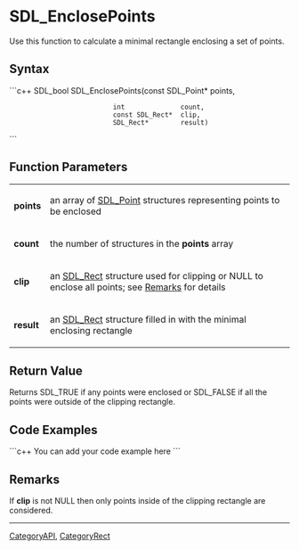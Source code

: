 
= SDL_EnclosePoints =
Use this function to calculate a minimal rectangle enclosing a set of points.


== Syntax ==
```c++
SDL_bool SDL_EnclosePoints(const SDL_Point* points,
                           int              count,
                           const SDL_Rect*  clip,
                           SDL_Rect*        result)
```

== Function Parameters ==
{|
|'''points'''
|an array of [[SDL_Point]] structures representing points to be enclosed
|-
|'''count'''
|the number of structures in the '''points''' array
|-
|'''clip'''
|an [[SDL_Rect]] structure used for clipping or NULL to enclose all points; see [[#Remarks|Remarks]] for details
|-
|'''result'''
|an [[SDL_Rect]] structure filled in with the minimal enclosing rectangle
|}


== Return Value ==
Returns SDL_TRUE if any points were enclosed or SDL_FALSE if all the points were outside of the clipping rectangle.

== Code Examples ==
```c++
You can add your code example here
```

== Remarks ==
If '''clip''' is not NULL then only points inside of the clipping rectangle are considered.

----
[[CategoryAPI]], [[CategoryRect]]
